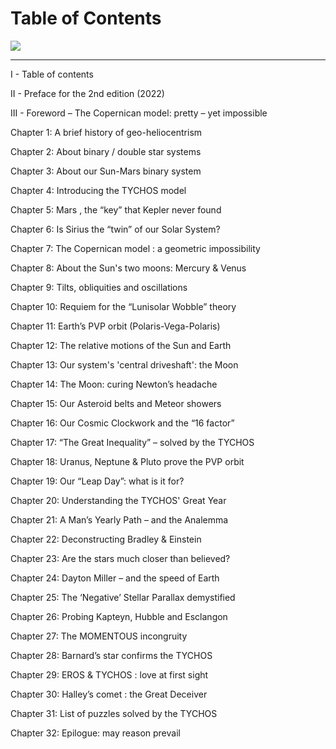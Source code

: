 Table of Contents
===================================

![](https://septclues.com/TYCHOS/TYCHOS_BOOK_COVER_2nd_EDITION_small.jpg)

*****************************************************************************************************************************

I -	Table of contents
	
II -	Preface for the 2nd edition (2022)

III -	Foreword – The Copernican model: pretty – yet impossible

Chapter 1: A brief history of geo-heliocentrism

Chapter 2: About binary / double star systems

Chapter 3: About our Sun-Mars binary system

Chapter 4: Introducing the TYCHOS model

Chapter 5: Mars , the “key” that Kepler never found

Chapter 6: Is Sirius the “twin” of our Solar System?

Chapter 7: The Copernican model : a geometric impossibility

Chapter 8: About the Sun's two moons: Mercury & Venus

Chapter 9: Tilts, obliquities and oscillations

Chapter 10: Requiem for the “Lunisolar Wobble” theory	

Chapter 11:	 Earth’s PVP orbit (Polaris-Vega-Polaris)

Chapter 12: The relative motions of the Sun and Earth

Chapter 13: Our system's 'central driveshaft': the Moon

Chapter 14: The Moon: curing Newton’s headache

Chapter 15: Our Asteroid belts and Meteor showers

Chapter 16: Our Cosmic Clockwork and the “16 factor”

Chapter 17: “The Great Inequality” – solved by the TYCHOS 

Chapter 18: Uranus, Neptune & Pluto prove the PVP orbit

Chapter 19: Our “Leap Day”: what is it for?

Chapter 20: Understanding the TYCHOS' Great Year

Chapter 21: A Man’s Yearly Path – and the Analemma

Chapter 22: Deconstructing Bradley & Einstein

Chapter 23: Are the stars much closer than believed?

Chapter 24: Dayton Miller – and the speed of Earth

Chapter 25: The ‘Negative’ Stellar Parallax demystified

Chapter 26: Probing Kapteyn, Hubble and Esclangon

Chapter 27: The MOMENTOUS incongruity

Chapter 28: Barnard’s star confirms the TYCHOS

Chapter 29: EROS & TYCHOS : love at first sight

Chapter 30: Halley’s comet : the Great Deceiver

Chapter 31: List of puzzles solved by the TYCHOS

Chapter 32: Epilogue: may reason prevail 















